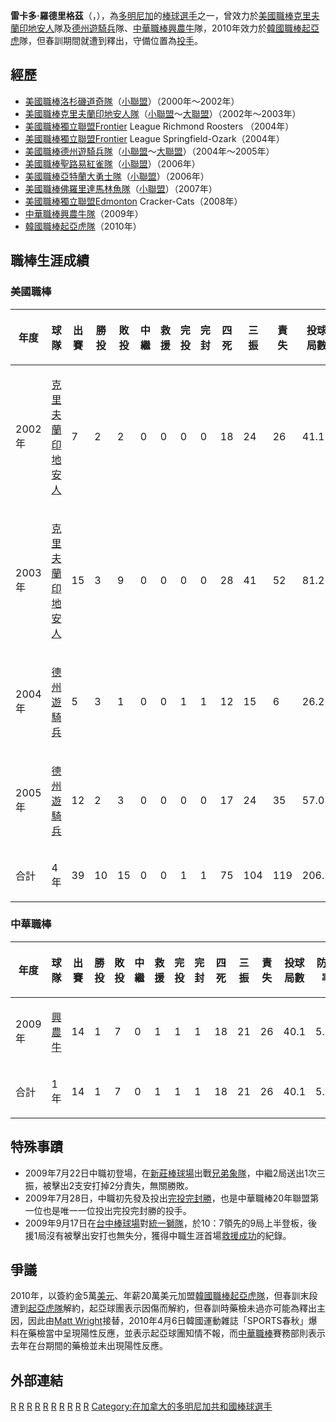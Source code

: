 {{Infobox CPBL player|
name=雷卡多·羅德里格茲<br>Ricardo Rodríguez|
image=Ricardo Rodriguez (132582703) (cropped).jpg|
width=250|
position=投手|
birth_date={{birth date and age|1978|5|21}}|
birth_place={{DOM}}[[基度山省|基度山省]]|
bats=左|
throws=右|
debutleague=美國職棒|
debutdate=8月21日|
debutyear=2002年|
debutteam=克里夫蘭印地安人|
statleague=美國職棒|
statyear=2005年|
stat1label=勝投－敗投|
stat1value=10－15|
stat2label=三振－四死|
stat2value=104－75|
stat3label=防禦率|
stat3value=5.18|
debut2league=中華職棒|
debut2date=7月22日|
debut2year=2009年|
debut2team=興農牛|
stat2league=中華職棒|
stat2year=2009年|
stat21label=勝投－敗投|
stat21value=1－7|
stat22label=三振－四死|
stat22value=21－18|
stat23label=防禦率|
stat23value=5.80|
teams=<nowiki></nowiki>
'''MLB'''
*[[克里夫蘭印地安人|克里夫蘭印地安人]]（2002年－2003年）
*[[德克薩斯遊騎兵_(棒球)|德州遊騎兵]]（2004年－2005年）
'''CPBL'''
*[[興農牛|興農牛]]（2009年）
}}

'''雷卡多·羅德里格茲'''（'''{{lang-en|Ricardo Rodriguez}}'''，{{bd|1978年|5月21日}}），為[[多明尼加|多明尼加]]的[[棒球|棒球]][[選手|選手]]之一，曾效力於[[美國職棒|美國職棒]][[克里夫蘭印地安人|克里夫蘭印地安人]]隊及[[德克薩斯遊騎兵_(棒球)|德州遊騎兵]]隊、[[中華職棒|中華職棒]][[興農牛|興農牛]]隊，2010年效力於[[韓國職棒|韓國職棒]][[起亞虎|起亞虎]]隊，但春訓期間就遭到釋出，守備位置為[[投手|投手]]。

==經歷==
*[[美國職棒|美國職棒]][[洛杉磯道奇隊|洛杉磯道奇隊]]（[[小聯盟|小聯盟]]）（2000年～2002年）
*[[美國職棒|美國職棒]][[克里夫蘭印地安人隊|克里夫蘭印地安人隊]]（[[小聯盟|小聯盟]]～[[大聯盟|大聯盟]]）（2002年～2003年）
*[[美國職棒|美國職棒]][[獨立聯盟|獨立聯盟]]Frontier League Richmond Roosters （2004年）
*[[美國職棒|美國職棒]][[獨立聯盟|獨立聯盟]]Frontier League Springfield-Ozark（2004年）
*[[美國職棒|美國職棒]][[德州遊騎兵隊|德州遊騎兵隊]]（[[小聯盟|小聯盟]]～[[大聯盟|大聯盟]]）（2004年～2005年）
*[[美國職棒|美國職棒]][[聖路易紅雀隊|聖路易紅雀隊]]（[[小聯盟|小聯盟]]）（2006年）
*[[美國職棒|美國職棒]][[亞特蘭大勇士隊|亞特蘭大勇士隊]]（[[小聯盟|小聯盟]]）（2006年）
*[[美國職棒|美國職棒]][[佛羅里達馬林魚隊|佛羅里達馬林魚隊]]（[[小聯盟|小聯盟]]）（2007年）
*[[美國職棒|美國職棒]][[獨立聯盟|獨立聯盟]]Edmonton Cracker-Cats（2008年）
*[[中華職棒|中華職棒]][[興農牛隊|興農牛隊]]（2009年）
*[[韓國職棒|韓國職棒]][[起亞虎隊|起亞虎隊]]（2010年）

==職棒生涯成績==
===美國職棒===
{|border=1 width="800px"
|- align="center"
!年度!!球隊!!出賽!!勝投!!敗投!!中繼!!救援!!完投!!完封!!四死!!三振!!責失!!投球局數!!防禦率
|- align=middle
|2002年||[[克里夫蘭印地安人|克里夫蘭印地安人]]||7||2||2||0||0||0||0||18||24||26||41.1||5.66
|- align=middle
|2003年||[[克里夫蘭印地安人|克里夫蘭印地安人]]||15||3||9||0||0||0||0||28||41||52||81.2||5.73
|- align=middle
|2004年||[[德克薩斯遊騎兵_(棒球)|德州遊騎兵]]||5||3||1||0||0||1||1||12||15||6||26.2||2.03
|- align=middle
|2005年||[[德克薩斯遊騎兵_(棒球)|德州遊騎兵]]||12||2||3||0||0||0||0||17||24||35||57.0||5.53
|- align=middle style="color:#FFFFFF; background-color:#cc0000"
!合計!!4年!!39||10||15||0||0||1||1||75||104||119||206.2||5.18
|}

===中華職棒===
{|border=1 width="800px"
|- align="center"
!年度!!球隊!!出賽!!勝投!!敗投!!中繼!!救援!!完投!!完封!!四死!!三振!!責失!!投球局數!!防禦率
|- align=middle
|2009年||[[興農牛|興農牛]]||14||1||7||0||1||1||1||18||21||26||40.1||5.80
|- align=middle style="color:black; background-color:greenyellow"
!合計!!1年!!14||1||7||0||1||1||1||18||21||26||40.1||5.80
|}

==特殊事蹟==
*2009年7月22日中職初登場，在[[新莊棒球場|新莊棒球場]]出戰[[兄弟象隊|兄弟象隊]]，中繼2局送出1次三振，被擊出2支安打掉2分責失，無關勝敗。
*2009年7月28日，中職初先發及投出[[完投完封勝|完投完封勝]]，也是中華職棒20年聯盟第一位也是唯一一位投出完投完封勝的投手。
*2009年9月17日在[[台中棒球場|台中棒球場]]對[[統一獅隊|統一獅隊]]，於10：7領先的9局上半登板，後援1局沒有被擊出安打也無失分，獲得中職生涯首場[[救援成功|救援成功]]的紀錄。

==爭議==
2010年，以簽約金5萬[[美元|美元]]、年薪20萬美元加盟[[韓國職棒|韓國職棒]][[起亞虎隊|起亞虎隊]]，但春訓末段遭到[[起亞虎隊|起亞虎隊]]解約，起亞球團表示因傷而解約，但春訓時藥檢未過亦可能為釋出主因，因此由[[Matt_Wright|Matt Wright]]接替，2010年4月6日韓國運動雜誌「SPORTS春秋」爆料在藥檢當中呈現陽性反應，並表示起亞球團知情不報，而[[中華職棒|中華職棒]]賽務部則表示去年在台期間的藥檢並未出現陽性反應。

==外部連結==
{{台灣棒球維基館|雷卡多}}
{{中華職棒球員資料|id=B0F2|name=雷卡多R.R}}

[[Category:1978年出生|R]]
[[Category:在世人物|R]]
[[Category:多明尼加共和國棒球選手|R]]
[[Category:中華職棒外籍球員|R]]
[[Category:韓國職棒外籍球員|R]]
[[Category:克里夫蘭印地安人隊球員|R]]
[[Category:德州遊騎兵隊球員|R]]
[[Category:興農牛隊球員|R]]
[[Category:起亞虎隊球員|R]]
[[Category:多明尼加旅台棒球運動員|R]]
[[Category:在加拿大的多明尼加共和國棒球選手|Category:在加拿大的多明尼加共和國棒球選手]]